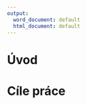 ```yaml
---
output:
  word_document: default
  html_document: default
---
```

# Úvod
\pagestyle{plain}
\setcounter{page}{1}

<!-- \qquad Vizualizace dat vždy hrála významnou roli ve vědě. Je to jeden z nejlepších a nejjednoduších způsobů pro pochopení dat. Vizualizace poskytuje jasnou představu o konfiguraci dat, odhaluje skryte struktury v datech a shrnuje informace. Proces vizualizací je nedílnou součásti mnoha  -->

<!--#lékařských -->  

<!-- analýz a téměř všechna odvětví  -->

<!-- #přírodní -->

<!-- vědy využívají grafického zobrazení dat k vizualizaci a komunikaci svých výsledků. -->

<!-- #Dlouhou tradici prezentace dat se vyznačuje i ekonomika. -->

<!-- Data, která jsou sbírána a analyzována po dobu mnoha let data se v současné době převádějí do grafické formy. Masivní příliv dat a jejich dostupnost vedly k novým metodám a novým přístupům. Kombinace programovacích dovedností, matematických a statistických znalostí a jiných odborných znalostí týkajících se obsahu přijala název "*Data Science*". Objevily se pozice takzvaných "*information designers*", které vyvíjí vlastní softwary pro vizualizaci dat, zakládají poradenské firmy, pořádají globální workshopy nebo vytvářejí blogy s tisíci registrovanými uživateli. [@datavis_rahlf]  Přes všechny výhody vizualizace, jedná se pouze o nástroj datové analýzy, obecně dostupný každému. Nesprávné či nevhodné použití tohoto nástrojů vede k tomu, že existují grafy, které se považují za moc barevné a rušivý, postrádající smysl až zavádějící. Z tohoto důvodů se obracíme na takzvané zásady vizualizace.  -->

<!-- \qquad Táto bakalářská práce se zabývá shrnutím klíčových poznatků o vizualizaci a průzkumové analýze dat a to jak z teoretického hlediska, tak i z hlediska praktické implementace v programovacím jazyku R.  Budou popsány zásady vizualizace, její zařazení do datové analýzy, moderní způsoby vizualizace (současně používané baličky v R, interaktivní grafy). Součásti práce je také webová aplikace pro vizualizaci a analýzu hydrologické bilance a předpověď sucha v útvarech povrchových vod ČR. -->

\newpage

# Cíle práce